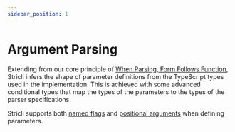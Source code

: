 ```yaml
---
sidebar_position: 1
---
```


# Argument Parsing

Extending from our core principle of [When Parsing, Form Follows Function](../../getting-started/principles.mdx#when-parsing-form-follows-function), Stricli infers the shape of parameter definitions from the TypeScript types used in the implementation. This is achieved with some advanced conditional types that map the types of the parameters to the types of the parser specifications.

Stricli supports both [named flags](./flags.mdx) and [positional arguments](./positional.mdx) when defining parameters.
